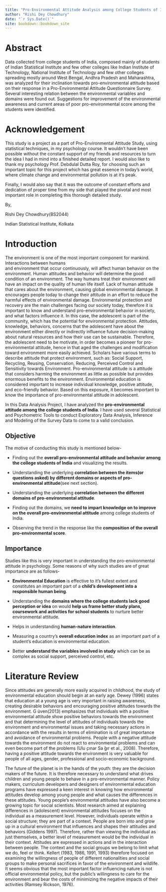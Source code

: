 ```yaml
---
title: "Pro-Environmental Attitude Analysis among College Students of India"
author: "Rishi Dey Chowdhury"
date: "`r Sys.Date()`"
site: bookdown::bookdown_site
---
```


# Abstract

Data collected from college students of India, composed mainly of students of Indian Statistical Institute and few other colleges like Indian Institute of Technology, National Institute of Technology and few other colleges spreading mostly around West Bengal, Andhra Pradesh and Maharashtra, was analyzed for their inclination towards pro-environmental attitude based on their response in a Pro-Environmental Attitude Questionnaire Survey. Several interesting relation between the environmental variables and domains were found out. Suggestions for improvement of the environmental awareness and current areas of poor pro-environmental score among the students were identified.

# Acknowledgement

This study is a project as a part of Pro-Environmental Attitude Study, using statistical techniques, in my psychology course. It wouldn't have been possible without the constant support of my friends and resources to turn the idea I had in mind into a finished detailed report. I would also like to thank my psychology Prof. Debdulal Dutta Roy, for choosing such an important topic for this project which has great essence in today's world, where climate change and environmental pollution is at it's peak.

Finally, I would also say that it was the outcome of constant efforts and dedication of proper time from my side that played the pivotal and most important role in completing this thorough detailed study.

By,

Rishi Dey Chowdhury(BS2044)

Indian Statistical Institute, Kolkata

# Introduction

The environment is one of the most important component for mankind. Interactions between humans\
and environment that occur continuously, will affect human behavior on the environment. Human attitudes and behavior will determine the good condition of an environment. The way humans treat their environment will have an impact on the quality of human life itself. Lack of human attitude that cares about the environment, causing global environmental damage. It encourages people today to change their attitude in an effort to reduce the harmful effects of environmental damage. Environmental protection and recovery are the main challenges facing our society today, therefore it is important to know and understand pro-environmental behavior in society, and what factors influence it. In this case, the adolescent is part of the community, which has the potential for environmental protection. Attitudes, knowledge, behaviors, concerns that the adolescent have about the environment either directly or indirectly influence future decision-making about natural resources and how their use can be sustainable. Therefore, the adolescent need to be motivate, in order becomes a pioneer for pro-environmental attitude, hence in that aged the challenges and modification toward environment more easily achieved. Scholars have various terms to describe attitude that protect environment, such as: Social Support, Recycling, Reusing, Conservation, Reducing, Perceived Control and Sensitivity towards Environment. Pro-environmental attitude is a attitude that considers harming the environment as little as possible but provides enormous benefits to the environment. Environmental education is considered important to increase individual knowledge, positive attitude, and eco-friendly behavior. Based on this exposure, it becomes important to know the importance of pro-environmental attitude in adolescent.

In this Data Analysis Project, I have analyzed the **pro-environmental attitude among the college students of India**. I have used several Statistical and Psychometric Tools to conduct Exploratory Data Analysis, Inference and Modeling of the Survey Data to come to a valid conclusion.

## Objective

The motive of conducting this study is mentioned below-

-   Finding out the **overall pro-environmental attitude and behavior among the college students of India** and visualizing the results.

-   Understanding the underlying **correlation between the items(or questions asked) by different domains or aspects of pro-environmental attitude**(see next section).

-   Understanding the underlying **correlation between the different domains of pro-environmental attitude**.

-   Finding out the domains, we **need to impart knowledge on to improve on the overall pro-environmental attitude** among college students of India.

-   Observing the trend in the response like the **composition of the overall pro-environmental score**.

## Importance

Studies like this is very important in understanding the pro-environmental attitude in psychology. Some reasons of why such studies are of great importance are as follows-

-   **Environmental Education** is effective to it's fullest extent and constitutes an important part of a **child's development into a responsible human being**.

-   Understanding the **domains where the college students lack good perception or idea** on would **help us frame better study plans, coursework and activities for school students** to nurture better environmental attitude.

-   Helps in understanding **human-nature interaction**.

-   Measuring a country's **overall education index** as an important part of a student's education is environmental education.

-   Better **understand the variables involved in study** which can be as complex as social support, perceived control, etc.

# Literature Review

Since attitudes are generally more easily acquired in childhood, the study of environmental education should begin at an early age. Dewey (1996) states that education at a young age is very important in raising awareness, creating desirable behaviors and encouraging positive attitudes towards the environment. G ̈uven(2013) emphasizes that individuals with a positive environmental attitude show positive behaviors towards the environment and that determining the level of attitudes of individuals towards the environment and environmental issues and taking necessary actions in accordance with the results in terms of elimination is of great importance and avoidance of environmental problems. People with a negative attitude towards the environment do not react to environmental problems and can even become part of the problems (Ulu ̧cınar Sa ̆gır et al., 2008). Therefore, having a positive attitude towards the environment is very valuable for people of all ages, gender, professional and socio-economic background.

The future of the planet is in the hands of the youth: they are the decision makers of the future. It is therefore necessary to understand what drives children and young people to behave in a pro-environmental manner. Policy makers, curriculum developers and designers of environmental education programs have expressed a keen interest in knowing how environmental attitudes develop among young people and what causes the differences in these attitudes. Young people's environmental attitudes have also become a growing topic for social scientists. Most research aimed at explaining differences in (adolescent) environmental attitudes focuses on the individual as a measurement level. However, individuals operate within a social structure; they are part of a context. People are born into and grow up in a cultural environment that influences and shapes their attitudes and behaviors (Giddens 1997). Therefore, rather than viewing the individual as just themselves, a better level of measurement would be the individual in their context. Attitudes are expressed in actions and in the interaction between people. The context and the social groups we belong to limit what we do, feel or think. Kellert (1983, 1986, 1991, 1993) therefore focused on examining the willingness of people of different nationalities and social groups to make personal sacrifices in favor of the environment and wildlife. It seems obvious that the most important factor influencing nature is not official environmental policy, but the public's willingness to care for the environment and bear the costs of minimizing the negative impacts of their activities (Ramsey Rickson, 1976).
